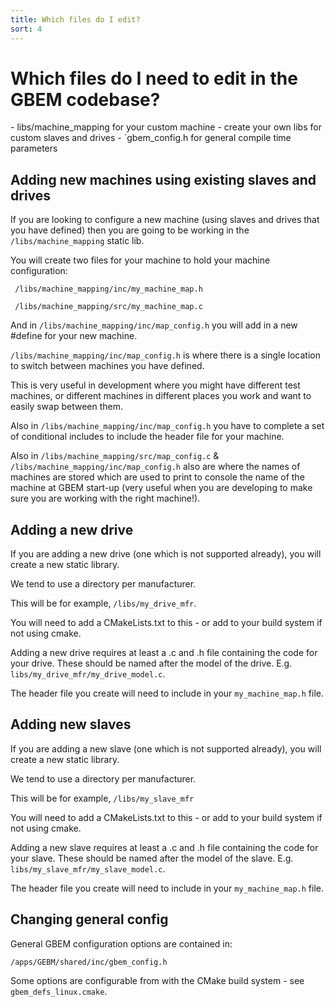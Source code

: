 ```yaml
---
title: Which files do I edit?
sort: 4
---
```


# Which files do I need to edit in the GBEM codebase?
<Tldr>
    - libs/machine_mapping for your custom machine
    - create your own libs for custom slaves and drives
    - `gbem_config.h for general compile time parameters
</Tldr>

## Adding new machines using existing slaves and drives

If you are looking to configure a new machine (using slaves and drives that you have defined) then you are going to be working in the `/libs/machine_mapping` static lib.

You will create two files for your machine to hold your machine configuration:

` /libs/machine_mapping/inc/my_machine_map.h` 

` /libs/machine_mapping/src/my_machine_map.c`

And in `/libs/machine_mapping/inc/map_config.h` you will add in a new #define for your new machine.

`/libs/machine_mapping/inc/map_config.h` is where there is a single location to switch between machines you have defined.

This is very useful in development where you might have different test machines, or different machines in different places you work and want to easily swap between them.

Also in `/libs/machine_mapping/inc/map_config.h` you have to complete a set of conditional includes to include the header file for your machine.

Also in `/libs/machine_mapping/src/map_config.c` & `/libs/machine_mapping/inc/map_config.h` also are where the names of machines are stored which are used to print to console the name of the machine at GBEM start-up (very useful when you are developing to make sure you are working with the right machine!).

## Adding a new drive

If you are adding a new drive (one which is not supported already), you will create a new static library.

We tend to use a directory per manufacturer.

This will be for example, `/libs/my_drive_mfr`.

You will need to add a CMakeLists.txt to this - or add to your build system if not using cmake.

Adding a new drive requires at least a .c and .h file containing the code for your drive. These should be named after the model of the drive. E.g. `libs/my_drive_mfr/my_drive_model.c`.

The header file you create will need to include in your `my_machine_map.h` file.

## Adding new slaves

If you are adding a new slave (one which is not supported already), you will create a new static library.

We tend to use a directory per manufacturer.

This will be for example, `/libs/my_slave_mfr`

You will need to add a CMakeLists.txt to this - or add to your build system if not using cmake.

Adding a new slave requires at least a .c and .h file containing the code for your slave. These should be named after the model of the slave. E.g. `libs/my_slave_mfr/my_slave_model.c`.

The header file you create will need to include in your `my_machine_map.h` file.

## Changing general config

General GBEM configuration options are contained in:

`/apps/GEBM/shared/inc/gbem_config.h`

Some options are configurable from with the CMake build system - see `gbem_defs_linux.cmake`.
